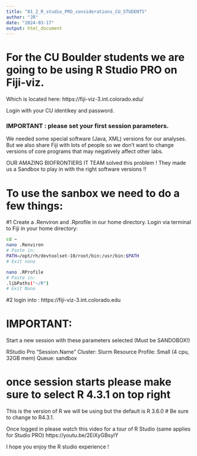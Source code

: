 ```yaml
---
title: "01_2_R_studio_PRO_considerations_CU_STUDENTS"
author: "JR"
date: "2024-03-17"
output: html_document
---
```


# For the CU Boulder students we are going to be using R Studio PRO on Fiji-viz.

Which is located here:
https://fiji-viz-3.int.colorado.edu/

Login with your CU identikey and password.

### IMPORTANT : please set your first session parameters.
We needed some special software (Java, XML) versions for our analyses.
But we also share Fiji with lots of people so we don't want to change
versions of core programs that may negatively affect other labs.

OUR AMAZING BIOFRONTIERS IT TEAM solved this problem !
They made us a Sandbox to play in with the right software versions !!

# To use the sanbox we need to do a few things:

#1 Create a .Renviron and .Rprofile in our home directory.
Login via terminal to Fiji in your home directory:
```bash

cd ~
nano .Renviron
# Paste in:
PATH=/opt/rh/devtoolset-10/root/bin:/usr/bin:$PATH
# Exit nano

nano .RProfile
# Paste in:
.libPaths("~/R")
# Exit Nano
```

#2 login into : 
https://fiji-viz-3.int.colorado.edu

# IMPORTANT: 
Start a new session with these parameters selected (Must be SANDOBOX!)

RStudio Pro
“Session.Name”
Cluster: Slurm
Resource Profile: Small (4 cpu, 32GB mem) Queue: sandbox

# once session starts please make sure to select R 4.3.1 on top right
This is the version of R we will be using but the default is R 3.6.0
# Be sure to change to R4.3.1.

Once logged in please watch this video for a tour of R Studio (same applies for Studio PRO)
https://youtu.be/2EiXyGBsylY

I hope you enjoy the R studio experience !
